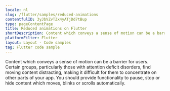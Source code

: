 ```yaml
---
locale: nl
slug: /flutter/samples/reduced-animations
contentfulID: 3yJbVZvTZx4yATjDd7tBup
type: pageContentPage
title: Reduced animations on Flutter
shortDescription: Content which conveys a sense of motion can be a barrier for users.
platformFilter: Flutter
layout: Layout - Code samples
tag: Flutter code sample
---
```


Content which conveys a sense of motion can be a barrier for users. Certain groups, particularly those with attention deficit disorders, find moving content distracting, making it difficult for them to concentrate on other parts of your app. You should provide functionality to pause, stop or hide content which moves, blinks or scrolls automatically.

<CodeSample id="screen-animations" locale="nl" platform="flutter"/>
